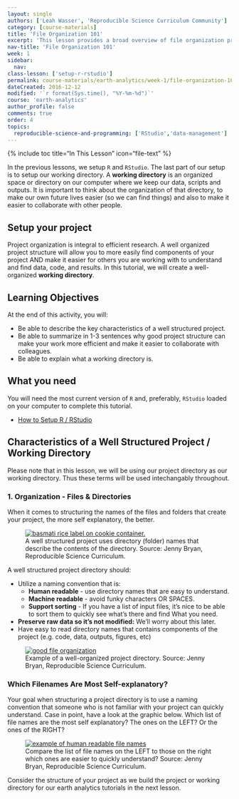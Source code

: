 ```yaml
---
layout: single
authors: ['Leah Wasser', 'Reproducible Science Curriculum Community']
category: [course-materials]
title: 'File Organization 101'
excerpt: 'This lesson provides a broad overview of file organization principles.'
nav-title: 'File Organization 101'
week: 1
sidebar:
  nav:
class-lesson: ['setup-r-rstudio']
permalink: course-materials/earth-analytics/week-1/file-organization-101/
dateCreated: 2016-12-12
modified: '`r format(Sys.time(), "%Y-%m-%d")`'
course: 'earth-analytics'
author_profile: false
comments: true
order: 4
topics:
  reproducible-science-and-programming: ['RStudio','data-management']
---
```


{% include toc title="In This Lesson" icon="file-text" %}

In the previous lessons, we setup `R` and `RStudio`. The last part of our setup is
to setup our working directory. A **working directory** is an organized space or directory on our computer where we keep our data, scripts and outputs. It is important
to think about the organization of that directory, to make our own future lives
easier (so we can find things) and also to make it easier to collaborate with other people.

## Setup your project

Project organization is integral to efficient research. A well organized project
structure will allow you to more easily find components of your project AND
make it easier for others you are working with to understand and find data, code,
and results. In this tutorial, we will create a well-organized **working directory**.


<div class='notice--success' markdown="1">

## <i class="fa fa-graduation-cap" aria-hidden="true"></i> Learning Objectives
At the end of this activity, you will:

* Be able to describe the key characteristics of a well structured project.
* Be able to summarize in 1-3 sentences why good project structure can make your work more efficient and make it easier to collaborate with colleagues.
* Be able to explain what a working directory is.


## <i class="fa fa-check-square-o fa-2" aria-hidden="true"></i> What you need

You will need the most current version of `R` and, preferably, `RStudio` loaded on
your computer to complete this tutorial.

* [How to Setup R / RStudio](/course-materials/earth-analytics/week-1/setup-r-rstudio/)

</div>

## Characteristics of a Well Structured Project / Working Directory

Please note that in this lesson, we will be using our project directory as our
working directory. Thus these terms will be used intechangably throughout.

### 1. Organization - Files & Directories

When it comes to structuring the names of the files and folders that create your
project, the more self explanatory, the better.

<figure class="half">
	<a href="{{ site.baseurl }}/images/slide-shows/intro-rr/basmati-rice.png">
	<img src="{{ site.baseurl }}/images/slide-shows/intro-rr/basmati-rice.png" alt="basmati rice label on cookie container."></a>
	<figcaption> A well structured project uses directory (folder) names that describe
  the contents of the directory. Source: Jenny Bryan, Reproducible Science Curriculum.
	</figcaption>
</figure>


A well structured project directory should:

* Utilize a naming convention that is:
   * **Human readable** - use directory names that are easy to understand.
   * **Machine readable** - avoid funky characters OR SPACES.
   * **Support sorting**  - If you have a list of input files, it's nice to be able to sort them to quickly see what's there and find What you need.
* **Preserve raw data so it's not modified:** We'll worry about this later.
* Have easy to read directory names that contains components of the project (e.g. code, data, outputs, figures, etc)

<figure>
	<a href="{{ site.baseurl }}/images/slide-shows/intro-rr/file-organization.png">
	<img src="{{ site.baseurl }}/images/slide-shows/intro-rr/file-organization.png" alt="good file organization"></a>
	<figcaption> Example of a well-organized project directory. Source: Jenny Bryan, Reproducible Science Curriculum.
	</figcaption>
</figure>

### Which Filenames Are Most Self-explanatory?

Your goal when structuring a project directory is to use a naming
convention that someone who is not familiar with your project can quickly understand.
Case in point, have a look at the graphic below. Which list of file names are
the most self explanatory? The ones on the LEFT? Or the ones of the RIGHT?

<figure>
	<a href="{{ site.baseurl }}/images/slide-shows/intro-rr/human-readable-jenny.png">
	<img src="{{ site.baseurl }}/images/slide-shows/intro-rr/human-readable-jenny.png" alt="example of human readable file names"></a>
	<figcaption> Compare the list of file names on the LEFT to those on the right
  which ones are easier to quickly understand? Source: Jenny Bryan, Reproducible Science Curriculum.
	</figcaption>
</figure>

Consider the structure of your project as we build the project or working
directory for our earth analytics tutorials in the next lesson.
